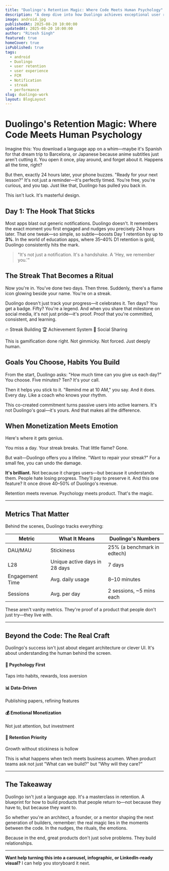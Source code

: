```yaml
---
title: "Duolingo's Retention Magic: Where Code Meets Human Psychology"
description: "A deep dive into how Duolingo achieves exceptional user retention through masterful design and psychology"
image: android.jpg
publishedAt: 2025-08-20 10:00:00
updatedAt: 2025-08-20 10:00:00
author: "Ritesh Singh"
featured: true
homeCover: true
isPublished: true
tags:
  - android
  - Duolingo
  - user retention
  - user experience
  - FCM
  - Notification
  - streak
  - performance
slug: duolingo-work
layout: BlogLayout
---
```


# Duolingo's Retention Magic: Where Code Meets Human Psychology

<Alert className="mb-6">
  <AlertDescription>
    Imagine this: You download a language app on a whim—maybe it's Spanish for that dream trip to Barcelona, or Japanese because anime subtitles just aren't cutting it. You open it once, play around, and forget about it. Happens all the time, right?
  </AlertDescription>
</Alert>

But then, exactly 24 hours later, your phone buzzes. "Ready for your next lesson?" It's not just a reminder—it's perfectly timed. You're free, you're curious, and you tap. Just like that, Duolingo has pulled you back in.

This isn't luck. It's masterful design.

## Day 1: The Hook That Sticks

Most apps blast out generic notifications. Duolingo doesn't. It remembers the exact moment you first engaged and nudges you precisely 24 hours later. That one tweak—so simple, so subtle—boosts Day 1 retention by up to **3%**. In the world of education apps, where 35–40% D1 retention is gold, Duolingo consistently hits the mark.

<Card className="my-6">
  <CardContent className="pt-6">
    <blockquote className="text-lg italic border-l-4 border-green-500 pl-4">
      "It's not just a notification. It's a handshake. A 'Hey, we remember you.'"
    </blockquote>
  </CardContent>
</Card>

## The Streak That Becomes a Ritual

Now you're in. You've done two days. Then three. Suddenly, there's a flame icon glowing beside your name. You're on a streak.

Duolingo doesn't just track your progress—it celebrates it. Ten days? You get a badge. Fifty? You're a legend. And when you share that milestone on social media, it's not just pride—it's proof. Proof that you're committed, consistent, and learning.

<div className="flex gap-2 my-4">
  <Badge variant="secondary">🔥 Streak Building</Badge>
  <Badge variant="secondary">🏆 Achievement System</Badge>
  <Badge variant="secondary">📱 Social Sharing</Badge>
</div>

This is gamification done right. Not gimmicky. Not forced. Just deeply human.

## Goals You Choose, Habits You Build

From the start, Duolingo asks: "How much time can you give us each day?" You choose. Five minutes? Ten? It's your call.

Then it helps you stick to it. "Remind me at 10 AM," you say. And it does. Every day. Like a coach who knows your rhythm.

This co-created commitment turns passive users into active learners. It's not Duolingo's goal—it's yours. And that makes all the difference.

## When Monetization Meets Emotion

Here's where it gets genius.

You miss a day. Your streak breaks. That little flame? Gone.

But wait—Duolingo offers you a lifeline. "Want to repair your streak?" For a small fee, you can undo the damage.

<Alert className="my-6">
  <AlertDescription>
    <strong>It's brilliant.</strong> Not because it charges users—but because it understands them. People hate losing progress. They'll pay to preserve it. And this one feature? It once drove 40–50% of Duolingo's revenue.
  </AlertDescription>
</Alert>

Retention meets revenue. Psychology meets product. That's the magic.

---

## Metrics That Matter

<Card className="my-8">
  <CardHeader>
    <CardTitle>Behind the scenes, Duolingo tracks everything:</CardTitle>
  </CardHeader>
  <CardContent>
    <div className="overflow-x-auto">
      <table className="w-full border-collapse">
        <thead>
          <tr className="border-b">
            <th className="text-left p-3 font-semibold">Metric</th>
            <th className="text-left p-3 font-semibold">What It Means</th>
            <th className="text-left p-3 font-semibold">Duolingo's Numbers</th>
          </tr>
        </thead>
        <tbody>
          <tr className="border-b hover:bg-gray-50">
            <td className="p-3 font-medium">DAU/MAU</td>
            <td className="p-3">Stickiness</td>
            <td className="p-3"><Badge>25% (a benchmark in edtech)</Badge></td>
          </tr>
          <tr className="border-b hover:bg-gray-50">
            <td className="p-3 font-medium">L28</td>
            <td className="p-3">Unique active days in 28 days</td>
            <td className="p-3"><Badge>7 days</Badge></td>
          </tr>
          <tr className="border-b hover:bg-gray-50">
            <td className="p-3 font-medium">Engagement Time</td>
            <td className="p-3">Avg. daily usage</td>
            <td className="p-3"><Badge>8–10 minutes</Badge></td>
          </tr>
          <tr className="border-b hover:bg-gray-50">
            <td className="p-3 font-medium">Sessions</td>
            <td className="p-3">Avg. per day</td>
            <td className="p-3"><Badge>2 sessions, ~5 mins each</Badge></td>
          </tr>
        </tbody>
      </table>
    </div>
  </CardContent>
</Card>

These aren't vanity metrics. They're proof of a product that people don't just try—they live with.

---

## Beyond the Code: The Real Craft

Duolingo's success isn't just about elegant architecture or clever UI. It's about understanding the human behind the screen.

<div className="grid md:grid-cols-2 gap-4 my-6">
  <Card>
    <CardContent className="pt-6">
      <h4 className="font-semibold mb-2">🧠 Psychology First</h4>
      <p className="text-sm">Taps into habits, rewards, loss aversion</p>
    </CardContent>
  </Card>
  
  <Card>
    <CardContent className="pt-6">
      <h4 className="font-semibold mb-2">📊 Data-Driven</h4>
      <p className="text-sm">Publishing papers, refining features</p>
    </CardContent>
  </Card>
  
  <Card>
    <CardContent className="pt-6">
      <h4 className="font-semibold mb-2">💰 Emotional Monetization</h4>
      <p className="text-sm">Not just attention, but investment</p>
    </CardContent>
  </Card>
  
  <Card>
    <CardContent className="pt-6">
      <h4 className="font-semibold mb-2">🔄 Retention Priority</h4>
      <p className="text-sm">Growth without stickiness is hollow</p>
    </CardContent>
  </Card>
</div>

This is what happens when tech meets business acumen. When product teams ask not just "What can we build?" but "Why will they care?"

---

## The Takeaway

<Card className="my-8 border-l-4 border-green-500">
  <CardContent className="pt-6">
    <p className="text-lg">
      Duolingo isn't just a language app. It's a masterclass in retention. A blueprint for how to build products that people return to—not because they have to, but because they want to.
    </p>
  </CardContent>
</Card>

So whether you're an architect, a founder, or a mentor shaping the next generation of builders, remember: the real magic lies in the moments between the code. In the nudges, the rituals, the emotions.

Because in the end, great products don't just solve problems. They build relationships.

---

<Alert className="mt-8">
  <AlertDescription>
    <strong>Want help turning this into a carousel, infographic, or LinkedIn-ready visual?</strong> I can help you storyboard it next.
  </AlertDescription>
</Alert>
